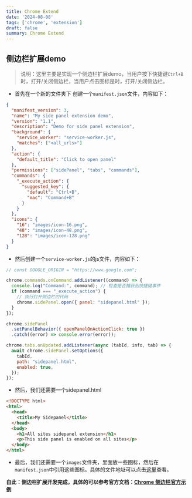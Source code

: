 ```yaml
---
title: Chrome Extend
date: '2024-08-08'
tags: ['chrome', 'extension']
draft: false
summary: Chrome Extend
---
```


<TOCInline toc={props.toc} exclude="Introduction" />


##  侧边栏扩展demo  
> 说明：这里主要是实现一个侧边栏扩展demo，当用户按下快捷键`Ctrl+B`时，打开/关闭侧边栏，当用户点击图标是时，打开/关闭侧边栏。

- 首先在一个新的文件夹下 创建一个`manifest.json`文件，内容如下：

```json
{
  "manifest_version": 3,
  "name": "My side panel extension demo",
  "version": "1.1",
  "description": "Demo for side panel extension",
  "background": {
    "service_worker": "service-worker.js",
    "matches": ["<all_urls>"]
  },
  "action": {
    "default_title": "Click to open panel"
  },
  "permissions": ["sidePanel", "tabs", "commands"],
  "commands": {
    "_execute_action": {
      "suggested_key": {
        "default": "Ctrl+B",
        "mac": "Command+B"
      }
    }
  },
  "icons": {
    "16": "images/icon-16.png",
    "48": "images/icon-48.png",
    "128": "images/icon-128.png"
  }
}

```
- 然后创建一个`service-worker.js`的js文件，内容如下：  
```js
// const GOOGLE_ORIGIN = "https://www.google.com";

chrome.commands.onCommand.addListener((command) => {
  console.log("Command:", command); // 检查是否捕获到快捷键事件
  if (command === "_execute_action") {
    // 执行打开侧边栏的代码
    chrome.sidePanel.open({ panel: "sidepanel.html" });
  }
});

chrome.sidePanel
  .setPanelBehavior({ openPanelOnActionClick: true })
  .catch((error) => console.error(error));

chrome.tabs.onUpdated.addListener(async (tabId, info, tab) => {
  await chrome.sidePanel.setOptions({
    tabId,
    path: "sidepanel.html",
    enabled: true,
  });
});
```

- 然后，我们还需要一个sidepanel.html
```html
<!DOCTYPE html>
<html>
  <head>
    <title>My Sidepanel</title>
  </head>
  <body>
    <h1>All sites sidepanel extension</h1>
    <p>This side panel is enabled on all sites</p>
  </body>
</html>
```

- 最后，我们还需要一个`images`文件夹，里面放一些图标，然后在`manifest.json`中引用这些图标。具体的文件地址可以点击[这里](https://github.com/GoogleChrome/chrome-extensions-samples/tree/main/functional-samples/tutorial.reading-time/images)查看。


**自此：侧边栏扩展开发完成，具体的可以参考官方文档：[Chrome 侧边栏官方示例](https://developer.chrome.com/docs/extensions/reference/api/sidePanel?hl=zh-cn)**